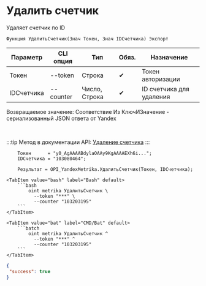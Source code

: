 ﻿---
sidebar_position: 4
description: Удалить счетчик и другие функции для работы с Yandex Metrika в Открытом пакете интеграций - бесплатной open-source библиотеке интеграций для 1С:Предприятие 8, OneScript и CLI
keywords: [1C, 1С, 1С:Предприятие, 1С:Предприятие 8.3, API, Интеграция, Сервисы, Обмен, OneScript, CLI, Yandex Metrika]
---


# Удалить счетчик
 Удаляет счетчик по ID



`Функция УдалитьСчетчик(Знач Токен, Знач IDСчетчика) Экспорт`

  | Параметр | CLI опция | Тип | Обяз. | Назначение |
  |-|-|-|-|-|
  | Токен | --token | Строка | &#x2714; | Токен авторизации |
  | IDСчетчика | --counter | Число, Строка | &#x2714; | ID счетчика для удаления |

  
  Возвращаемое значение:   Соответствие Из КлючИЗначение - сериализованный JSON ответа от Yandex

<br/>

:::tip
Метод в документации API: [Удаление счетчика](https://yandex.ru/dev/metrika/ru/management/openapi/counter/deleteCounter)
:::
<br/>



```bsl title="Пример использования для 1С:Предприятие/OneScript"
    Токен      = "y0_AgAAAABdylaOAAy9KgAAAAEXh6i...";
    IDСчетчика = "103080464";

    Результат = OPI_YandexMetrika.УдалитьСчетчик(Токен, IDСчетчика);
```
    

 <Tabs>
  
    <TabItem value="bash" label="Bash" default>
        ```bash
            oint metrika УдалитьСчетчик \
              --token "***" \
              --counter "103203195"
        ```
    </TabItem>
  
    <TabItem value="bat" label="CMD/Bat" default>
        ```batch
            oint metrika УдалитьСчетчик ^
              --token "***" ^
              --counter "103203195"
        ```
    </TabItem>
</Tabs>


```json title="Результат"
{
 "success": true
}
```
